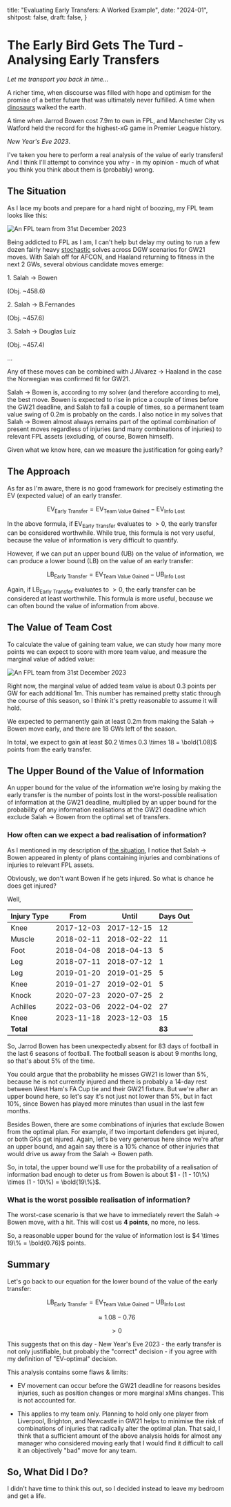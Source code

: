   title: "Evaluating Early Transfers: A Worked Example",
  date: "2024-01",
  shitpost: false,
  draft: false,
}

# The Early Bird Gets The Turd - Analysing Early Transfers

_Let me transport you back in time..._

A richer time, when discourse was filled with hope and optimism for the promise
of a better future that was ultimately never fulfilled. A time when
[dinosaurs](https://twitter.com/FplSigurd) walked the earth.

A time when Jarrod Bowen cost 7.9m to own in FPL, and Manchester City vs Watford
held the record for the highest-xG game in Premier League history.

_New Year's Eve 2023_.

I've taken you here to perform a real analysis of the value of early transfers!
And I think I'll attempt to convince you why - in my opinion - much of what you
think you think about them is (probably) wrong.

<Link
  className="flex justify-center"
  href="https://twitter.com/FF_Trout/status/1744824689136894323"
>
  <Tweet id="1744824689136894323" />
</Link>

## The Situation

As I lace my boots and prepare for a hard night of boozing, my FPL team looks
like this:

<div className="flex justify-center">
  <Image
    className="object-cover object-top py-2"
    alt="An FPL team from 31st December 2023"
    src="/images/fpl-team-31-dec.webp"
    height={217}
    width={163}
  />
</div>

Being addicted to FPL as I am, I can't help but delay my outing to run a few
dozen fairly heavy
[stochastic](https://twitter.com/FF_Trout/status/1514746992282505222) solves
across DGW scenarios for GW21 moves. With Salah off for AFCON, and Haaland
returning to fitness in the next 2 GWs, several obvious candidate moves emerge:

<div className="flex w-full flex-col items-center justify-center gap-2">
  <div className="flex w-full justify-center gap-2">
    <p className="font-mono text-lg">1. Salah -> Bowen</p>
    <p className="font-mono text-lg text-muted-foreground">(Obj. ~458.6)</p>
  </div>
  <div className="flex w-full justify-center gap-2">
    <p className="font-mono text-lg">2. Salah -> B.Fernandes</p>
    <p className="font-mono text-lg text-muted-foreground">(Obj. ~457.6)</p>
  </div>
  <div className="flex w-full justify-center gap-2">
    <p className="font-mono text-lg">3. Salah -> Douglas Luiz</p>
    <p className="font-mono text-lg text-muted-foreground">(Obj. ~457.4)</p>
  </div>
  <div className="flex w-full justify-center gap-2">
    <p className="font-mono text-lg">...</p>
  </div>
</div>

Any of these moves can be combined with J.Alvarez -> Haaland in the case the
Norwegian was confirmed fit for GW21.

Salah -> Bowen is, according to my solver (and therefore according to me), the
best move. Bowen is expected to rise in price a couple of times before the GW21
deadline, and Salah to fall a couple of times, so a permanent team value swing
of 0.2m is probably on the cards. I also notice in my solves that Salah -> Bowen
almost always remains part of the optimal combination of present moves
regardless of injuries (and many combinations of injuries) to relevant FPL
assets (excluding, of course, Bowen himself).

Given what we know here, can we measure the justification for going early?

## The Approach

As far as I'm aware, there is no good framework for precisely estimating the EV
(expected value) of an early transfer.

$$
\textrm{EV}_{\textrm{Early Transfer}} = \textrm{EV}_{\textrm{Team Value Gained}} - \textrm{EV}_{\textrm{Info Lost}}
$$

In the above formula, if $\textrm{EV}_{\textrm{Early Transfer}}$ evaluates to
$>0$, the early transfer can be considered worthwhile. While true, this formula
is not very useful, because the value of information is very difficult to
quantify.

However, if we can put an upper bound ($\textrm{UB}$) on the value of
information, we can produce a lower bound ($\textrm{LB}$) on the value of an
early transfer:

$$
\textrm{LB}_{\textrm{Early Transfer}} = \textrm{EV}_{\textrm{Team Value Gained}} - \textrm{UB}_{\textrm{Info Lost}}
$$

Again, if $\textrm{LB}_{\textrm{Early Transfer}}$ evaluates to $>0$, the early
transfer can be considered at least worthwhile. This formula is more useful,
because we can often bound the value of information from above.

## The Value of Team Cost

To calculate the value of gaining team value, we can study how many more points
we can expect to score with more team value, and measure the marginal value of
added value:

<div className="flex justify-center">
  <Image
    className="object-cover object-top py-2 dark:-hue-rotate-180 dark:invert"
    alt="An FPL team from 31st December 2023"
    src="/images/value-for-money.webp"
    height={500}
    width={1000}
  />
</div>

Right now, the marginal value of added team value is about 0.3 points per GW for
each additional 1m. This number has remained pretty static through the course of
this season, so I think it's pretty reasonable to assume it will hold.

We expected to permanently gain at least 0.2m from making the Salah -> Bowen
move early, and there are 18 GWs left of the season.

In total, we expect to gain at least $0.2 \times 0.3 \times 18 = \bold{1.08}$
points from the early transfer.

## The Upper Bound of the Value of Information

An upper bound for the value of the information we're losing by making the early
transfer is the number of points lost in the worst-possible realisation of
information at the GW21 deadline, multiplied by an upper bound for the
probability of any information realisations at the GW21 deadline which exclude
Salah -> Bowen from the optimal set of transfers.

### How often can we expect a bad realisation of information?

As I mentioned in my description of [the situation](#the-situation), I notice
that Salah -> Bowen appeared in plenty of plans containing injuries and
combinations of injuries to relevant FPL assets.

Obviously, we don't want Bowen if he gets injured. So what is chance he does get
injured?

Well,

| Injury Type | From       | Until      | Days Out |
| ----------- | ---------- | ---------- | -------- |
| Knee        | 2017-12-03 | 2017-12-15 | 12       |
| Muscle      | 2018-02-11 | 2018-02-22 | 11       |
| Foot        | 2018-04-08 | 2018-04-13 | 5        |
| Leg         | 2018-07-11 | 2018-07-12 | 1        |
| Leg         | 2019-01-20 | 2019-01-25 | 5        |
| Knee        | 2019-01-27 | 2019-02-01 | 5        |
| Knock       | 2020-07-23 | 2020-07-25 | 2        |
| Achilles    | 2022-03-06 | 2022-04-02 | 27       |
| Knee        | 2023-11-18 | 2023-12-03 | 15       |
| **Total**   |            |            | **83**   |

So, Jarrod Bowen has been unexpectedly absent for 83 days of football in the
last 6 seasons of football. The football season is about 9 months long, so
that's about 5% of the time.

You could argue that the probability he misses GW21 is lower than 5%, because he
is not currently injured and there is probably a 14-day rest between West Ham's
FA Cup tie and their GW21 fixture. But we're after an upper bound here, so let's
say it's not just not lower than 5%, but in fact 10%, since Bowen has played
more minutes than usual in the last few months.

Besides Bowen, there are some combinations of injuries that exclude Bowen from
the optimal plan. For example, if two important defenders get injured, or both
GKs get injured. Again, let's be very generous here since we're after an upper
bound, and again say there is a 10% chance of other injuries that would drive us
away from the Salah -> Bowen path.

So, in total, the upper bound we'll use for the probability of a realisation of
information bad enough to deter us from Bowen is about
$1 - (1 - 10\%) \times (1 - 10\%) = \bold{19\%}$.

### What is the worst possible realisation of information?

The worst-case scenario is that we have to immediately revert the Salah -> Bowen
move, with a hit. This will cost us **4 points**, no more, no less.

So, a reasonable upper bound for the value of information lost is
$4 \times 19\% = \bold{0.76}$ points.

## Summary

Let's go back to our equation for the lower bound of the value of the early
transfer:

$$
\textrm{LB}_{\textrm{Early Transfer}} = \textrm{EV}_{\textrm{Team Value Gained}} - \textrm{UB}_{\textrm{Info Lost}}
$$

$$
\approx 1.08 - 0.76
$$

$$
\gt 0
$$

This suggests that on this day - New Year's Eve 2023 - the early transfer is not
only justifiable, but probably the "correct" decision - if you agree with my
definition of "EV-optimal" decision.

This analysis contains some flaws & limits:

- EV movement can occur before the GW21 deadline for reasons besides injuries,
  such as position changes or more marginal xMins changes. This is not accounted
  for.

- This applies to my team only. Planning to hold only one player from Liverpool,
  Brighton, and Newcastle in GW21 helps to minimise the risk of combinations of
  injuries that radically alter the optimal plan. That said, I think that a
  sufficient amount of the above analysis holds for almost any manager who
  considered moving early that I would find it difficult to call it an
  objectively "bad" move for any team.

## So, What Did I Do?

I didn't have time to think this out, so I decided instead to leave my bedroom
and get a life.

